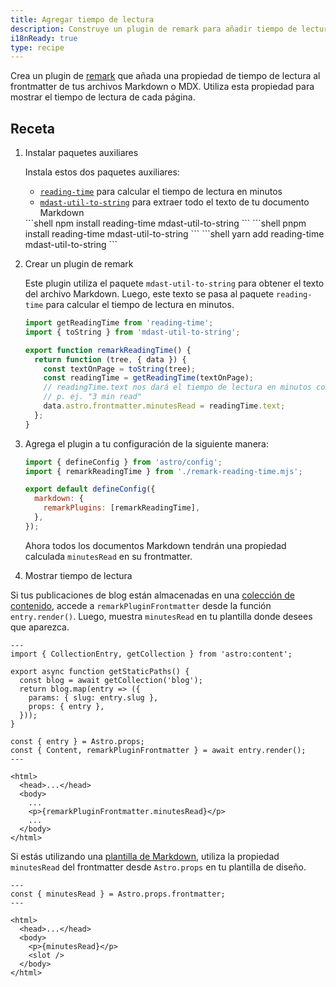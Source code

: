 ```yaml
---
title: Agregar tiempo de lectura
description: Construye un plugin de remark para añadir tiempo de lectura a tus archivos Markdown o MDX.
i18nReady: true
type: recipe
---
```



Crea un plugin de [remark](https://github.com/remarkjs/remark) que añada una propiedad de tiempo de lectura al frontmatter de tus archivos Markdown o MDX. Utiliza esta propiedad para mostrar el tiempo de lectura de cada página.

## Receta

1. Instalar paquetes auxiliares

   Instala estos dos paquetes auxiliares:
   - [`reading-time`](https://www.npmjs.com/package/reading-time) para calcular el tiempo de lectura en minutos
   - [`mdast-util-to-string`](https://www.npmjs.com/package/mdast-util-to-string) para extraer todo el texto de tu documento Markdown

   <PackageManagerTabs>
     <Fragment slot="npm">
     ```shell
   npm install reading-time mdast-util-to-string
     ```
     </Fragment>
     <Fragment slot="pnpm">
     ```shell
   pnpm install reading-time mdast-util-to-string
     ```
     </Fragment>
     <Fragment slot="yarn">
     ```shell
   yarn add reading-time mdast-util-to-string
     ```
     </Fragment>
   </PackageManagerTabs>

2. Crear un plugin de remark

   Este plugin utiliza el paquete `mdast-util-to-string` para obtener el texto del archivo Markdown. Luego, este texto se pasa al paquete `reading-time` para calcular el tiempo de lectura en minutos.

   ```js title="remark-reading-time.mjs"
   import getReadingTime from 'reading-time';
   import { toString } from 'mdast-util-to-string';

   export function remarkReadingTime() {
     return function (tree, { data }) {
       const textOnPage = toString(tree);
       const readingTime = getReadingTime(textOnPage);
       // readingTime.text nos dará el tiempo de lectura en minutos como un  string legible,
       // p. ej. "3 min read"
       data.astro.frontmatter.minutesRead = readingTime.text;
     };
   }
   ```

3. Agrega el plugin a tu configuración de la siguiente manera:

   ```js title="astro.config.mjs" "import { remarkReadingTime } from './remark-reading-time.mjs';" "remarkPlugins: [remarkReadingTime],"
   import { defineConfig } from 'astro/config';
   import { remarkReadingTime } from './remark-reading-time.mjs';

   export default defineConfig({
     markdown: {
       remarkPlugins: [remarkReadingTime],
     },
   });
   ```

   Ahora todos los documentos Markdown tendrán una propiedad calculada `minutesRead` en su frontmatter.

4. Mostrar tiempo de lectura

 Si tus publicaciones de blog están almacenadas en una [colección de contenido](/es/guides/content-collections/), accede a `remarkPluginFrontmatter` desde la función `entry.render()`. Luego, muestra `minutesRead` en tu plantilla donde desees que aparezca.

   ```astro title="src/pages/posts/[slug].astro" "const { Content, remarkPluginFrontmatter } = await entry.render();" "<p>{remarkPluginFrontmatter.minutesRead}</p>"
   ---
   import { CollectionEntry, getCollection } from 'astro:content';
 
   export async function getStaticPaths() {
     const blog = await getCollection('blog');
     return blog.map(entry => ({
       params: { slug: entry.slug },
       props: { entry },
     }));
   }
 
   const { entry } = Astro.props;
   const { Content, remarkPluginFrontmatter } = await entry.render();
   ---
 
   <html>
     <head>...</head>
     <body>
       ...
       <p>{remarkPluginFrontmatter.minutesRead}</p>
       ...
     </body>
   </html>
   ```

   Si estás utilizando una [plantilla de Markdown](/es/guides/markdown-content/#páginas-de-markdown-y-mdx), utiliza la propiedad `minutesRead` del frontmatter desde `Astro.props` en tu plantilla de diseño.

   ```astro title="src/layouts/BlogLayout.astro" "const { minutesRead } = Astro.props.frontmatter;" "<p>{minutesRead}</p>"
   ---
   const { minutesRead } = Astro.props.frontmatter;
   ---
 
   <html>
     <head>...</head>
     <body>
       <p>{minutesRead}</p>
       <slot />
     </body>
   </html>
   ```
